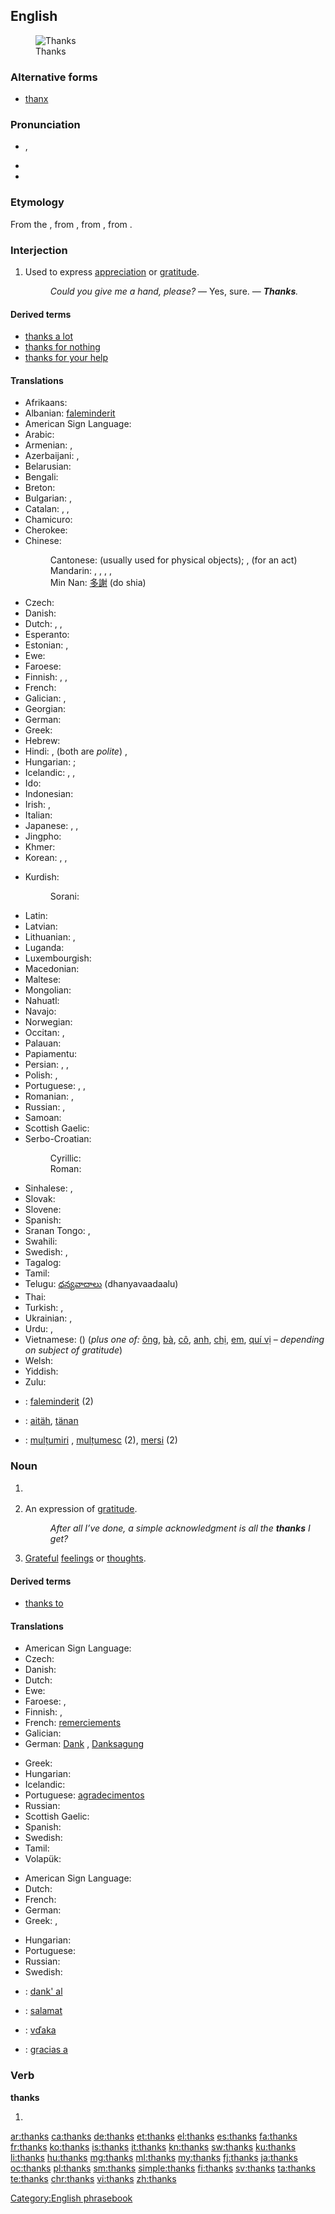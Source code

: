 ==English==
[[File:GuadalupeNOLA15Oct07Thanks.jpg|right|thumb|Thanks]]

===Alternative forms===
* [[thanx]]

===Pronunciation===
* {{IPA|/θæŋks/}}, {{X-SAMPA|/T{Nks/}}
* {{audio|en-us-thanks.ogg|Audio (US)}}
* {{rhymes|æŋks}}

===Etymology===
From the {{etyl|ang|en}} {{term|þancian||to give thanks|lang=ang}}, from {{etyl|gem-pro|en}} {{recons|þankōną|lang=gem-pro}}, from {{etyl|gem-pro|en}} {{recons|þankaz||thought, gratitude|lang=gem-pro}}, from {{etyl|ine-pro|en}} {{recons|tong-||to think, feel|lang=ine-pro}}.

===Interjection===
{{en-interj}}

# Used to express [[appreciation]] or [[gratitude]].
#: ''Could you give me a hand, please?'' — Yes, sure. — '''''Thanks'''.''

====Derived terms====
* [[thanks a lot]]
* [[thanks for nothing]]
* [[thanks for your help]]

====Translations====
{{trans-top|used to express appreciation or gratitude}}
* Afrikaans: {{t+|af|dankie}}
* Albanian: [[faleminderit]]
* American Sign Language: {{tø|ase|OpenB@Chin-PalmBack OpenB@FromChin-PalmUp}}
* Arabic: {{t-|ar|شكرا|alt=شكرًا|tr=šúkran}}
* Armenian: {{t-|hy|շնորհակալություն|tr=šnorhakalut’yun}}, {{t-|hy|մերսի|tr=mersi}}
* Azerbaijani: {{t-|az|çox sağ ol}}, {{t-|az|təşəkkür edirəm}}
* Belarusian: {{t-|be|дзякую|tr=dzjákuju}}
* Bengali: {{t-|bn|ধন্যবাদ|tr=dhônnôbad|sc=Beng}}
* Breton: {{t+|br|trugarez}}
* Bulgarian: {{t+|bg|благодаря|tr=blagodarjá}}, {{t-|bg|мерси|tr=mersí}}
* Catalan: {{t+|ca|gràcies}}, {{t-|ca|mercès}}, {{t+|ca|merci}}<!-- (not "mercí", a Gallicism)-->
* Chamicuro: {{tø|ccc|osolopaki}}
* Cherokee: {{t-|chr|ᎠᎾᎵᎮᎵᎬ|tr=analiheligv|sc=Cher}}
* Chinese:
*: Cantonese: {{tø|yue|多謝|tr=do1 ze6}} (usually used for physical objects); {{tø|yue|唔該|tr=m4 goi1}}, (for an act)
*: Mandarin: {{t-|cmn|謝謝|sc=Hani}}, {{t-|cmn|谢谢|tr=xièxie|sc=Hani}}, {{t-|cmn|多謝|sc=Hani}}, {{t-|cmn|多谢|tr=duōxiè|sc=Hani}}, {{qualifier|slang}} {{t|cmn|三Q|tr=sānQ|sc=Hani}}
*: Min Nan: [[多謝]] (do shia)
* Czech: {{t+|cs|díky}}
* Danish: {{t+|da|tak}}
* Dutch: {{t+|nl|bedankt}}, {{t-|nl|dank je}}, {{t+|nl|dank u}}
* Esperanto: {{t-|eo|dankon}}
* Estonian: {{t-|et|tänan}}, {{t+|et|aitäh}}
* Ewe: {{tø|ee|akpe}}
* Faroese: {{t-|fo|takk}}
* Finnish: {{t+|fi|kiitos}}, {{t+|fi|kiitti}}, {{t+|fi|tattis}}
* French: {{t+|fr|merci}}
* Galician: {{t-|gl|grazas}}, {{qualifier|informal}} {{t-|gl|graciñas}}
* Georgian: {{t-|ka|მადლობთ|tr=madlobt‘|sc=Geor}}
* German: {{t+|de|danke}}
* Greek: {{t+|el|ευχαριστώ|tr=efcharistó}}
* Hebrew: {{t+|he|תודה|alt=תּוֹדָה|tr=todá}}
* Hindi: {{t+|hi|धन्यवाद|tr=dhanyavād}}, {{t+|hi|शुक्रिया|tr=shukriyā}} (both are ''polite'')<!--ref Oxf H-E Dict, but there is no informal term for thank you in Hindi...both are formal, more so than the English thank you.-->, {{t-|hi|थैंक्स|tr=thaiṅks|sc=Deva}}
* Hungarian: {{t+|hu|köszönöm}}; {{t+|hu|köszi}} {{qualifier|informal}}
* Icelandic: {{t+|is|takk}} {{qualifier|informal}}, {{t+|is|takk fyrir}} {{qualifier|formal}}, {{t-|is|þakka þér}}
* Ido: {{t+|io|danko}}
* Indonesian: {{t+|id|terima kasih}}
* Irish: {{qualifier|to one person}} {{t-|ga|go raibh maith agat}}, {{qualifier|to more than one person}} {{t-|ga|go raibh maith agaibh}}
* Italian: {{t+|it|grazie}}
* Japanese: {{t+|ja|ありがとう|tr=arigatō}}, {{t-|ja|どうも|tr=dōmo}}, {{t+|ja|サンキュー|tr=sankyū}}
* Jingpho: {{tø|kac|chyeju kaba sai}}
* Khmer: {{t-|km|អរគុណ|tr=ɑɑ kun|sc=Khmr}}
* Korean: {{t-|ko|고마워|tr=gomawo|sc=Hang}}, {{t-|ko|감사합니다|tr=gamsa hamnida|sc=Hang}}, {{t-|ko|감사해요|tr=gamsa heyo|sc=Hang}}
{{trans-mid}}
* Kurdish:
*: Sorani: {{t-|ku|سوپاس|tr=sopas|sc=ku-Arab}}
* Latin: {{t-|la|gratias ago}}
* Latvian: {{t+|lv|paldies}}
* Lithuanian: {{t+|lt|ačiū}}, {{t-|lt|dėkui}}
* Luganda: {{tø|lg|webale}}
* Luxembourgish: {{t-|lb|merci}}
* Macedonian: {{t-|mk|фала|tr=fála}}
* Maltese: {{t+|mt|grazzi}}
* Mongolian: {{t-|mn|баярлалаа|tr=bayarlalaa}}
* Nahuatl: {{t+|nah|tlazohcāmati}}
* Navajo: {{tø|nv|ahéheeʼ}}
* Norwegian: {{t+|no|takk}}
* Occitan: {{t+|oc|mercé}}, {{t-|oc|mercés}}
* Palauan: {{tø|pau|sulang}}
* Papiamentu: {{tø|pap|danki}}
* Persian: {{t+|fa|ممنون|tr=mamnun}}, {{t+|fa|سپاس|tr=sepâs}}, {{t+|fa|مرسی|tr=mersi}}
* Polish: {{t+|pl|dziękuję}}, {{t+|pl|dzięki}}
* Portuguese: {{t+|pt|obrigado|m}}, {{t-|pt|obrigada|f}}, {{t-|pt|valeu}} {{qualifier|informal|Brazil}}
* Romanian: {{t+|ro|mulțumesc}}, {{t+|ro|mersi}}
* Russian: {{t+|ru|спасибо|tr=spasíbo}}, {{t+|ru|благодарить|alt=благодарю|tr=blagodarjú}}
* Samoan: {{t-|sm|fa'afetai}}
* Scottish Gaelic: {{t-|gd|taing}}
* Serbo-Croatian:
*: Cyrillic: {{t-|sh|хвала|alt=хва́ла}}
*: Roman: {{t-|sh|hvala|alt=hvála}}
* Sinhalese: {{t-|si|ඉස්තුති|tr=istuti|sc=Sinh}}, {{t-|si|ස්තුති|tr=stuti|sc=Sinh}}
* Slovak: {{t-|sk|vďaka}}
* Slovene: {{t+|sl|hvala|alt=hvála}}
* Spanish: {{t+|es|gracias}}
* Sranan Tongo: {{tø|srn|danki}}, {{tø|srn|tangi}}
* Swahili: {{t-|sw|asante}}
* Swedish: {{t+|sv|tack}}, {{t+|sv|tackar}}
* Tagalog: {{t-|tl|salamat}}
* Tamil: {{t+|ta|நன்றி|tr=naṉṟi}}
* Telugu: [[ధన్యవాదాలు]] (dhanyavaadaalu)
* Thai: {{t-|th|ขอบคุณ|tr=kòp-kuun}}
* Turkish: {{t-|tr|teşekkürler}}, {{t+|tr|teşekkür ederim}}
* Ukrainian: {{t-|uk|дякую|tr=djákuju}}, {{t-|uk|спасибi|tr=spasýbi}}
* Urdu: {{t-|ur|دھنیہ واد|tr=dhanya-vād}}, {{t-|ur|شکریہ|tr=šukriyā}}
* Vietnamese: {{t+|vi|cám ơn}} ({{t-|vi|感恩|sc=Hani}}) (''plus one of:'' [[ông]], [[bà#Vietnamese|bà]], [[cô#Vietnamese|cô]], [[anh#Vietnamese|anh]], [[chị]], [[em#Vietnamese|em]], [[quí vị]] &ndash; ''depending on subject of gratitude'')
* Welsh: {{t+|cy|diolch}}
* Yiddish: {{t-|yi|דאנק|tr=Dank|sc=Hebr}}
* Zulu: {{t+|zu|ngiyabonga}}
{{trans-bottom}}

{{checktrans-top}}
* {{ttbc|sq}}: [[faleminderit]] (2)
* {{ttbc|et}}: [[aitäh]], [[tänan]]
* {{ttbc|ro}}: [[mulțumiri]] {{f-p}}, [[mulțumesc]] {{n}} (2), [[mersi]] {{n}} (2)
{{trans-bottom}}

===Noun===
{{en-noun|?}}

# {{context|obsolete|lang=en}} {{plural of|thank}}
# {{context|plurale tantum|lang=en}} An expression of [[gratitude]].
#: ''After all I’ve done, a simple acknowledgment is all the '''thanks''' I get?''
# [[grateful|Grateful]] [[feelings]] or [[thought]]s.

====Derived terms====
* [[thanks to]]

====Translations====
{{trans-top|expression of gratitude}}
* American Sign Language: {{tø|ase|OpenB@Chin-PalmBack OpenB@FromChin-PalmUp}}
* Czech: {{t+|cs|díky|m-p}}
* Danish: {{t+|da|tak|c}}
* Dutch: {{t+|nl|bedankt}}
* Ewe: {{tø|ee|akpe|n}}
* Faroese: {{t-|fo|tøkk}}, {{t-|fo|takk}}
* Finnish: {{t+|fi|kiitos}}, {{t-|fi|kiitokset}}
* French: [[remerciement]]s {{m-p}}
* Galician: {{t-|gl|grazas|f-p}}
* German: [[Dank]] {{m}}, [[Danksagung]] {{f}}
{{trans-mid}}
* Greek: {{t+|el|ευχαριστώ|n|tr=efcharistó}}
* Hungarian: {{t+|hu|köszönet}}
* Icelandic: {{t+|is|takk|n}}
* Portuguese: [[agradecimento]]s {{m-p}}
* Russian: {{t+|ru|благодарность|f|tr=blagodárnost’}}
* Scottish Gaelic: {{t-|gd|taing|f}}
* Spanish: {{t+|es|gracias|f-p}}
* Swedish: {{t+|sv|tack|n}}
* Tamil: {{t+|ta|நன்றி|sc=Taml}}
* Volapük: {{t+|vo|dan}}
{{trans-bottom}}

{{trans-top|grateful feelings}}
* American Sign Language: {{tø|ase|OpenB@Chin-PalmBack OpenB@FromChin-PalmUp}}
* Dutch: {{t+|nl|dank|m}}
* French: {{t+|fr|remerciement|m}}
* German: {{t+|de|Dank|m}}
* Greek: {{t+|el|ευχαριστία|f|tr=efcharistía}}, {{t+|el|ευγνωμοσύνη|f|tr=evgnomosýni}}
{{trans-mid}}
* Hungarian: {{t+|hu|hála}}
* Portuguese: {{t+|pt|gratidão|f}}
* Russian: {{t+|ru|благодарность|f|tr=blagodárnost’}}
* Swedish: {{t+|sv|tack|n}}
{{trans-bottom}}

{{checktrans-top}}
* {{ttbc|eo}}: [[dank' al]]
* {{ttbc|tl}}: [[salamat]]
* {{ttbc|sk}}: [[vďaka]]
* {{ttbc|es}}: [[gracias a]]
{{trans-bottom}}

===Verb===
'''thanks'''

# {{en-third-person singular of|thank}}

[[Category:English phrasebook]]

[[ar:thanks]]
[[ca:thanks]]
[[de:thanks]]
[[et:thanks]]
[[el:thanks]]
[[es:thanks]]
[[fa:thanks]]
[[fr:thanks]]
[[ko:thanks]]
[[is:thanks]]
[[it:thanks]]
[[kn:thanks]]
[[sw:thanks]]
[[ku:thanks]]
[[li:thanks]]
[[hu:thanks]]
[[mg:thanks]]
[[ml:thanks]]
[[my:thanks]]
[[fj:thanks]]
[[ja:thanks]]
[[oc:thanks]]
[[pl:thanks]]
[[sm:thanks]]
[[simple:thanks]]
[[fi:thanks]]
[[sv:thanks]]
[[ta:thanks]]
[[te:thanks]]
[[chr:thanks]]
[[vi:thanks]]
[[zh:thanks]]